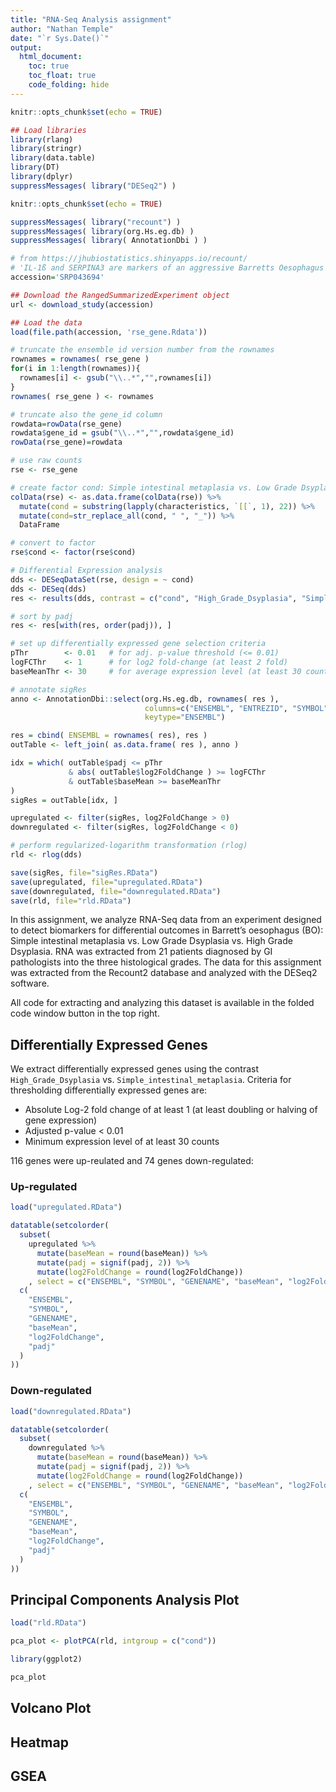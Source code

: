 ```yaml
---
title: "RNA-Seq Analysis assignment"
author: "Nathan Temple"
date: "`r Sys.Date()`"
output:
  html_document:
    toc: true
    toc_float: true
    code_folding: hide
---
```


```r
knitr::opts_chunk$set(echo = TRUE)

## Load libraries
library(rlang)
library(stringr)
library(data.table)
library(DT)
library(dplyr)
suppressMessages( library("DESeq2") )


```

```r
knitr::opts_chunk$set(echo = TRUE)

suppressMessages( library("recount") )
suppressMessages( library(org.Hs.eg.db) )
suppressMessages( library( AnnotationDbi ) )

# from https://jhubiostatistics.shinyapps.io/recount/
# 'IL-1ß and SERPINA3 are markers of an aggressive Barretts Oesophagus phenotype identified using mRNA sequencing'
accession='SRP043694'

## Download the RangedSummarizedExperiment object
url <- download_study(accession)

## Load the data
load(file.path(accession, 'rse_gene.Rdata'))

# truncate the ensemble id version number from the rownames
rownames = rownames( rse_gene )
for(i in 1:length(rownames)){
  rownames[i] <- gsub("\\..*","",rownames[i])
}
rownames( rse_gene ) <- rownames

# truncate also the gene_id column
rowdata=rowData(rse_gene)
rowdata$gene_id = gsub("\\..*","",rowdata$gene_id)
rowData(rse_gene)=rowdata

# use raw counts
rse <- rse_gene

# create factor cond: Simple intestinal metaplasia vs. Low Grade Dsyplasia vs. High Grade Dsyplasia
colData(rse) <- as.data.frame(colData(rse)) %>% 
  mutate(cond = substring(lapply(characteristics, `[[`, 1), 22)) %>%
  mutate(cond=str_replace_all(cond, " ", "_")) %>%
  DataFrame

# convert to factor
rse$cond <- factor(rse$cond)

# Differential Expression analysis
dds <- DESeqDataSet(rse, design = ~ cond)
dds <- DESeq(dds)
res <- results(dds, contrast = c("cond", "High_Grade_Dsyplasia", "Simple_intestinal_metaplasia"))

# sort by padj
res <- res[with(res, order(padj)), ]

# set up differentially expressed gene selection criteria 
pThr        <- 0.01   # for adj. p-value threshold (<= 0.01)
logFCThr    <- 1      # for log2 fold-change (at least 2 fold)
baseMeanThr <- 30     # for average expression level (at least 30 counts).

# annotate sigRes
anno <- AnnotationDbi::select(org.Hs.eg.db, rownames( res ),
                              columns=c("ENSEMBL", "ENTREZID", "SYMBOL", "GENENAME"), 
                              keytype="ENSEMBL")

res = cbind( ENSEMBL = rownames( res), res )
outTable <- left_join( as.data.frame( res ), anno )

idx = which( outTable$padj <= pThr 
             & abs( outTable$log2FoldChange ) >= logFCThr 
             & outTable$baseMean >= baseMeanThr 
)
sigRes = outTable[idx, ]

upregulated <- filter(sigRes, log2FoldChange > 0)
downregulated <- filter(sigRes, log2FoldChange < 0)

# perform regularized-logarithm transformation (rlog)
rld <- rlog(dds)

save(sigRes, file="sigRes.RData")
save(upregulated, file="upregulated.RData")
save(downregulated, file="downregulated.RData")
save(rld, file="rld.RData")

```

In this assignment, we analyze RNA-Seq data from an experiment designed to detect biomarkers for differential outcomes in Barrett's oesophagus (BO): Simple intestinal metaplasia vs. Low Grade Dsyplasia vs. High Grade Dsyplasia.  RNA was extracted from 21 patients diagnosed by GI pathologists into the three histological grades.  The data for this assignment was extracted from the Recount2 database and analyzed with the DESeq2 software.

All code for extracting and analyzing this dataset is available in the folded code window button in the top right.  

## Differentially Expressed Genes {.tabset}

We extract differentially expressed genes using the contrast `High_Grade_Dsyplasia` vs. `Simple_intestinal_metaplasia`.  Criteria for thresholding differentially expressed genes are:

+ Absolute Log-2 fold change of at least 1 (at least doubling or halving of gene expression)
+ Adjusted p-value < 0.01
+ Minimum expression level of at least 30 counts

116 genes were up-reulated and 74 genes down-regulated:

### Up-regulated

```r

load("upregulated.RData")

datatable(setcolorder(
  subset(
    upregulated %>%
      mutate(baseMean = round(baseMean)) %>%
      mutate(padj = signif(padj, 2)) %>%
      mutate(log2FoldChange = round(log2FoldChange))
    , select = c("ENSEMBL", "SYMBOL", "GENENAME", "baseMean", "log2FoldChange", "padj") ),
  c(
    "ENSEMBL",
    "SYMBOL",
    "GENENAME",
    "baseMean",
    "log2FoldChange",
    "padj"
  )
))

```
### Down-regulated

```r

load("downregulated.RData")

datatable(setcolorder(
  subset(
    downregulated %>%
      mutate(baseMean = round(baseMean)) %>%
      mutate(padj = signif(padj, 2)) %>%
      mutate(log2FoldChange = round(log2FoldChange))
    , select = c("ENSEMBL", "SYMBOL", "GENENAME", "baseMean", "log2FoldChange", "padj") ),
  c(
    "ENSEMBL",
    "SYMBOL",
    "GENENAME",
    "baseMean",
    "log2FoldChange",
    "padj"
  )
))

```

## Principal Components Analysis Plot

```r

load("rld.RData")

pca_plot <- plotPCA(rld, intgroup = c("cond"))

library(ggplot2)

pca_plot 
```

## Volcano Plot

## Heatmap

## GSEA

